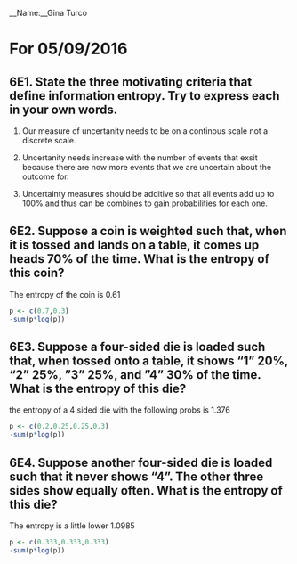 __Name:__Gina Turco


# For 05/09/2016

## 6E1. State the three motivating criteria that define information entropy. Try to express each in your own words.

1. Our measure of uncertanity needs to be on a continous scale not a discrete scale.

2. Uncertanity needs increase with the number of events that exsit because there are now more events that we are uncertain about the outcome for.

3. Uncertainty measures should be additive so that all events add up to 100% and thus can be combines to gain probabilities for each one.

## 6E2. Suppose a coin is weighted such that, when it is tossed and lands on a table, it comes up heads 70% of the time. What is the entropy of this coin?

The entropy of the coin is 0.61

```r
p <- c(0.7,0.3)
-sum(p*log(p))

```

## 6E3. Suppose a four-sided die is loaded such that, when tossed onto a table, it shows “1” 20%, “2” 25%, ”3” 25%, and ”4” 30% of the time. What is the entropy of this die?

the entropy of a 4 sided die with the following probs is 1.376

```r
p <- c(0.2,0.25,0.25,0.3)
-sum(p*log(p))
```

## 6E4. Suppose another four-sided die is loaded such that it never shows “4”. The other three sides show equally often. What is the entropy of this die?

The entropy is a little lower 1.0985

```r
p <- c(0.333,0.333,0.333)
-sum(p*log(p))
```




